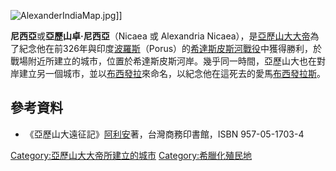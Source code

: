 [[File:AlexanderIndiaMap.jpg|thumb]]]]

'''尼西亞'''或'''亞歷山卓·尼西亞'''（Nicaea 或 Alexandria Nicaea），是[[亞歷山大大帝|亞歷山大大帝]]為了紀念他在前326年與印度[[波羅斯|波羅斯]]（Porus）的[[希達斯皮斯河戰役|希達斯皮斯河戰役]]中獲得勝利，於戰場附近所建立的城市，位置於希達斯皮斯河岸。幾乎同一時間，亞歷山大也在對岸建立另一個城市，並以[[亞歷山卓布西發拉斯|布西發拉]]來命名，以紀念他在這死去的愛馬[[布西發拉斯|布西發拉斯]]。

==參考資料==
*《亞歷山大遠征記》[[阿利安|阿利安]]著，台灣商務印書館，ISBN 957-05-1703-4


[[Category:亞歷山大大帝所建立的城市|Category:亞歷山大大帝所建立的城市]]
[[Category:希臘化殖民地|Category:希臘化殖民地]]